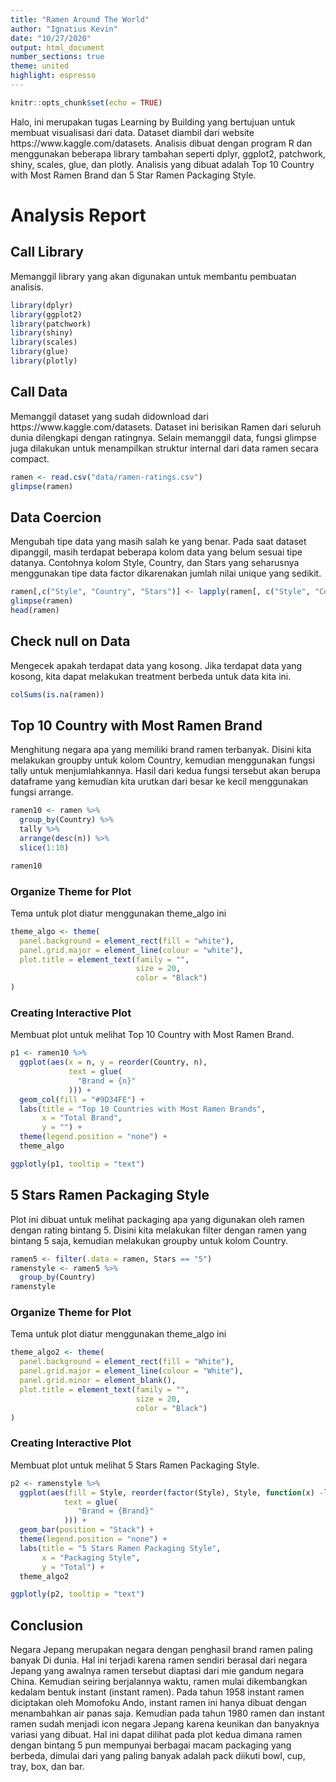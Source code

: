 ---
title: "Ramen Around The World"
author: "Ignatius Kevin"
date: "10/27/2020"
output: html_document
number_sections: true
theme: united
highlight: espresso
---

```{r setup, include=FALSE}
knitr::opts_chunk$set(echo = TRUE)
```

Halo, ini merupakan tugas Learning by Building yang bertujuan untuk membuat visualisasi dari data. Dataset diambil dari website https://www.kaggle.com/datasets. Analisis dibuat dengan program R dan menggunakan beberapa library tambahan seperti dplyr, ggplot2, patchwork, shiny, scales, glue, dan plotly. Analisis yang dibuat adalah Top 10 Country with Most Ramen Brand dan 5 Star Ramen Packaging Style.

# Analysis Report

## Call Library
Memanggil library yang akan digunakan untuk membantu pembuatan analisis.
```{r,error=FALSE, message=FALSE}
library(dplyr)
library(ggplot2)
library(patchwork)
library(shiny)
library(scales)
library(glue)
library(plotly)
```

## Call Data
Memanggil dataset yang sudah didownload dari https://www.kaggle.com/datasets. Dataset ini berisikan Ramen dari seluruh dunia dilengkapi dengan ratingnya. Selain memanggil data, fungsi glimpse juga dilakukan untuk menampilkan struktur internal dari data ramen secara compact.
```{r}
ramen <- read.csv("data/ramen-ratings.csv")
glimpse(ramen)
```
## Data Coercion
Mengubah tipe data yang masih salah ke yang benar. Pada saat dataset dipanggil, masih terdapat beberapa kolom data yang belum sesuai tipe datanya. Contohnya kolom Style, Country, dan Stars yang seharusnya menggunakan tipe data factor dikarenakan jumlah nilai unique yang sedikit.
```{r}
ramen[,c("Style", "Country", "Stars")] <- lapply(ramen[, c("Style", "Country", "Stars")], as.factor)
glimpse(ramen)
head(ramen)
```

## Check null on Data
Mengecek apakah terdapat data yang kosong. Jika terdapat data yang kosong, kita dapat melakukan treatment berbeda untuk data kita ini.
```{r}
colSums(is.na(ramen))
```
## Top 10 Country with Most Ramen Brand
Menghitung negara apa yang memiliki brand ramen terbanyak. Disini kita melakukan groupby untuk kolom Country, kemudian menggunakan fungsi tally untuk menjumlahkannya. Hasil dari kedua fungsi tersebut akan berupa dataframe yang kemudian kita urutkan dari besar ke kecil menggunakan fungsi arrange.
```{r}
ramen10 <- ramen %>% 
  group_by(Country) %>% 
  tally %>% 
  arrange(desc(n)) %>% 
  slice(1:10)

ramen10
```

### Organize Theme for Plot
Tema untuk plot diatur menggunakan theme_algo ini
```{r}
theme_algo <- theme(
  panel.background = element_rect(fill = "white"),
  panel.grid.major = element_line(colour = "white"),
  plot.title = element_text(family = "", 
                            size = 20, 
                            color = "Black")
)
```

### Creating Interactive Plot
Membuat plot untuk melihat Top 10 Country with Most Ramen Brand.
```{r}
p1 <- ramen10 %>% 
  ggplot(aes(x = n, y = reorder(Country, n),
             text = glue(
               "Brand = {n}"
             ))) +
  geom_col(fill = "#9D34FE") + 
  labs(title = "Top 10 Countries with Most Ramen Brands",
       x = "Total Brand", 
       y = "") +
  theme(legend.position = "none") +
  theme_algo

ggplotly(p1, tooltip = "text")
```

## 5 Stars Ramen Packaging Style
Plot ini dibuat untuk melihat packaging apa yang digunakan oleh ramen dengan rating bintang 5. Disini kita melakukan filter dengan ramen yang bintang 5 saja, kemudian melakukan groupby untuk kolom Country.
```{r}
ramen5 <- filter(.data = ramen, Stars == "5")
ramenstyle <- ramen5 %>% 
  group_by(Country)
ramenstyle
```

### Organize Theme for Plot
Tema untuk plot diatur menggunakan theme_algo ini
```{r}
theme_algo2 <- theme(
  panel.background = element_rect(fill = "White"),
  panel.grid.major = element_line(colour = "White"),
  panel.grid.minor = element_blank(),
  plot.title = element_text(family = "", 
                            size = 20, 
                            color = "Black")
)
```

### Creating Interactive Plot
Membuat plot untuk melihat 5 Stars Ramen Packaging Style.
```{r}
p2 <- ramenstyle %>% 
  ggplot(aes(fill = Style, reorder(factor(Style), Style, function(x) -length(x)),
            text = glue(
               "Brand = {Brand}"                         
            ))) +
  geom_bar(position = "Stack") +
  theme(legend.position = "none") +
  labs(title = "5 Stars Ramen Packaging Style",
       x = "Packaging Style", 
       y = "Total") +
  theme_algo2

ggplotly(p2, tooltip = "text")
```

## Conclusion
Negara Jepang merupakan negara dengan penghasil brand ramen paling banyak Di dunia. Hal ini terjadi karena ramen sendiri berasal dari negara Jepang yang awalnya ramen tersebut diaptasi dari mie gandum negara China. Kemudian seiring berjalannya waktu, ramen mulai dikembangkan kedalam bentuk instant (instant ramen). Pada tahun 1958 instant ramen diciptakan oleh Momofoku Ando, instant ramen ini hanya dibuat dengan menambahkan air panas saja. Kemudian pada tahun 1980 ramen dan instant ramen sudah menjadi icon negara Jepang karena keunikan dan banyaknya variasi yang dibuat. Hal ini dapat dilihat pada plot kedua dimana ramen dengan bintang 5 pun mempunyai berbagai macam packaging yang berbeda, dimulai dari yang paling banyak adalah pack diikuti bowl, cup, tray, box, dan bar.